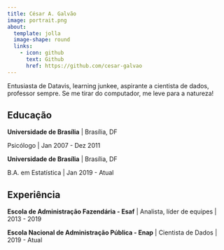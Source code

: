```yaml
---
title: César A. Galvão
image: portrait.png
about:
  template: jolla
  image-shape: round
  links:
    - icon: github
      text: Github
      href: https://github.com/cesar-galvao
---
```


:::{#hero-heading}

Entusiasta de Datavis, learning junkee, aspirante a cientista de dados, professor sempre. Se me tirar do computador, me leve para a natureza!

## Educação

**Universidade de Brasília** | Brasília, DF

Psicólogo | Jan 2007 - Dez 2011

**Universidade de Brasília** | Brasília, DF

B.A. em Estatística | Jan 2019 - Atual

## Experiência

**Escola de Administração Fazendária - Esaf** | Analista, líder de equipes | 2013 - 2019

**Escola Nacional de Administração Pública - Enap** | Cientista de Dados | 2019 - Atual

:::